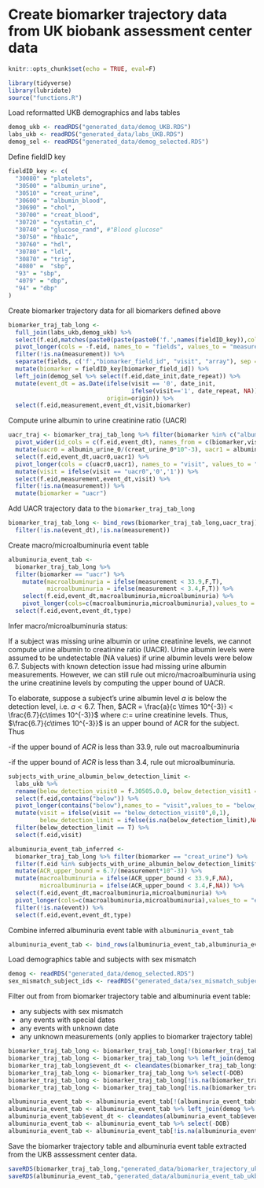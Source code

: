 # Create biomarker trajectory data from UK biobank assessment center data{#traj-ukb}

```r
knitr::opts_chunk$set(echo = TRUE, eval=F)
```

```r
library(tidyverse)
library(lubridate)
source("functions.R")
```

Load reformatted UKB demographics and labs tables
```r
demog_ukb <- readRDS("generated_data/demog_UKB.RDS")
labs_ukb <- readRDS("generated_data/labs_UKB.RDS")
demog_sel <- readRDS("generated_data/demog_selected.RDS")
```

Define fieldID key
```r
fieldID_key <- c(
  "30080" = "platelets",
  "30500" = "albumin_urine",
  "30510" = "creat_urine",
  "30600" = "albumin_blood",
  "30690" = "chol",
  "30700" = "creat_blood",
  "30720" = "cystatin_c",
  "30740" = "glucose_rand", #"Blood glucose"
  "30750" = "hba1c",
  "30760" = "hdl",
  "30780" = "ldl",
  "30870" = "trig",
  "4080" =  "sbp",
  "93" = "sbp",
  "4079" = "dbp",
  "94" = "dbp"
)
```

Create biomarker trajectory data for all biomarkers defined above
```r
biomarker_traj_tab_long <- 
  full_join(labs_ukb,demog_ukb) %>% 
  select(f.eid,matches(paste0(paste(paste0('f.',names(fieldID_key)),collapse = '|')))) %>%
  pivot_longer(cols = -f.eid, names_to = "fields", values_to = "measurement") %>%
  filter(!is.na(measurement)) %>%
  separate(fields, c('f',"biomarker_field_id", "visit", "array"), sep = "\\.") %>%
  mutate(biomarker = fieldID_key[biomarker_field_id]) %>% 
  left_join(demog_sel %>% select(f.eid,date_init,date_repeat)) %>%
  mutate(event_dt = as.Date(ifelse(visit == '0', date_init, 
                                   ifelse(visit=='1', date_repeat, NA)), 
                            origin=origin)) %>%
  select(f.eid,measurement,event_dt,visit,biomarker)
```

Compute urine albumin to urine creatinine ratio (UACR)
```r
uacr_traj <- biomarker_traj_tab_long %>% filter(biomarker %in% c("albumin_urine","creat_urine")) %>%
  pivot_wider(id_cols = c(f.eid,event_dt), names_from = c(biomarker,visit), values_from = measurement) %>%
  mutate(uacr0 = albumin_urine_0/(creat_urine_0*10^-3), uacr1 = albumin_urine_1/(creat_urine_1*10^-3)) %>%
  select(f.eid,event_dt,uacr0,uacr1) %>%
  pivot_longer(cols = c(uacr0,uacr1), names_to = "visit", values_to = "measurement") %>%
  mutate(visit = ifelse(visit == "uacr0",'0','1')) %>%
  select(f.eid,measurement,event_dt,visit) %>%
  filter(!is.na(measurement)) %>%
  mutate(biomarker = "uacr")
```

Add UACR trajectory data to the `biomarker_traj_tab_long`
```r
biomarker_traj_tab_long <- bind_rows(biomarker_traj_tab_long,uacr_traj) %>% 
  filter(!is.na(event_dt),!is.na(measurement))
```

Create macro/microalbuminuria event table
```r
albuminuria_event_tab <- 
  biomarker_traj_tab_long %>% 
  filter(biomarker == "uacr") %>%
    mutate(macroalbuminuria = ifelse(measurement < 33.9,F,T),
           microalbuminuria = ifelse(measurement < 3.4,F,T)) %>%
    select(f.eid,event_dt,macroalbuminuria,microalbuminuria) %>%
    pivot_longer(cols=c(macroalbuminuria,microalbuminuria),values_to = "event", names_to = "type") %>%
  select(f.eid,event,event_dt,type)
```

Infer macro/microalbuminuria status:\par

If a subject was missing urine albumin or urine creatinine levels, we cannot compute urine albumin to creatinine ratio (UACR). Urine albumin levels were assumed to be undetectable (NA values) if urine albumin levels were below 6.7. Subjects with known detection issue had missing urine albumin measurements. However, we can still rule out micro/macroalbuminuria using the urine creatinine levels by computing the upper bound of UACR.

To elaborate, suppose a subject's urine albumin level $a$ is below the detection level, i.e. $a < 6.7$. Then, $ACR = \frac{a}{c \times 10^{-3}} < \frac{6.7}{c\times 10^{-3}}$ where $c:=$ urine creatinine levels. Thus, $\frac{6.7}{c\times 10^{-3}}$ is an upper bound of ACR for the subject. Thus

  -if the upper bound of $ACR$ is less than 33.9, rule out macroalbuminuria

  -if the upper bound of $ACR$ is less than 3.4, rule out microalbuminuria.

```r
subjects_with_urine_albumin_below_detection_limit <- 
  labs_ukb %>% 
  rename(below_detection_visit0 = f.30505.0.0, below_detection_visit1 = f.30505.1.0) %>%
  select(f.eid,contains("below")) %>%
  pivot_longer(contains("below"),names_to = "visit",values_to = "below_detection_limit") %>%
  mutate(visit = ifelse(visit == "below_detection_visit0",0,1),
         below_detection_limit = ifelse(is.na(below_detection_limit),NA,T)) %>%
  filter(below_detection_limit == T) %>% 
  select(f.eid,visit)

albuminuria_event_tab_inferred <- 
  biomarker_traj_tab_long %>% filter(biomarker == "creat_urine") %>%
  filter(f.eid %in% subjects_with_urine_albumin_below_detection_limit$f.eid) %>%
  mutate(ACR_upper_bound = 6.7/(measurement*10^-3)) %>%
  mutate(macroalbuminuria = ifelse(ACR_upper_bound < 33.9,F,NA),
         microalbuminuria = ifelse(ACR_upper_bound < 3.4,F,NA)) %>% 
  select(f.eid,event_dt,macroalbuminuria,microalbuminuria) %>%
  pivot_longer(cols=c(macroalbuminuria,microalbuminuria),values_to = "event", names_to = "type") %>%
  filter(!is.na(event)) %>%
  select(f.eid,event,event_dt,type)
```

Combine inferred albuminuria event table with `albuminuria_event_tab`
```r
albuminuria_event_tab <- bind_rows(albuminuria_event_tab,albuminuria_event_tab_inferred) %>% distinct()
```

Load demographics table and subjects with sex mismatch
```r
demog <- readRDS("generated_data/demog_selected.RDS")
sex_mismatch_subject_ids <- readRDS("generated_data/sex_mismatch_subject_ids.RDS")
```

Filter out from from biomarker trajectory table and albuminuria event table:

- any subjects with sex mismatch
- any events with special dates
- any events with unknown date
- any unknown measurements (only applies to biomarker trajectory table)

```r
biomarker_traj_tab_long <- biomarker_traj_tab_long[!(biomarker_traj_tab_long$f.eid %in% sex_mismatch_subject_ids),]
biomarker_traj_tab_long <- biomarker_traj_tab_long %>% left_join(demog %>% select(f.eid,DOB),by="f.eid")
biomarker_traj_tab_long$event_dt <- cleandates(biomarker_traj_tab_long$event_dt,biomarker_traj_tab_long$DOB,T) %>% as.Date()
biomarker_traj_tab_long <- biomarker_traj_tab_long %>% select(-DOB)
biomarker_traj_tab_long <- biomarker_traj_tab_long[!is.na(biomarker_traj_tab_long$event_dt),]
biomarker_traj_tab_long <- biomarker_traj_tab_long[!is.na(biomarker_traj_tab_long$measurement),]

albuminuria_event_tab <- albuminuria_event_tab[!(albuminuria_event_tab$f.eid %in% sex_mismatch_subject_ids),]
albuminuria_event_tab <- albuminuria_event_tab %>% left_join(demog %>% select(f.eid,DOB),by="f.eid")
albuminuria_event_tab$event_dt <- cleandates(albuminuria_event_tab$event_dt,albuminuria_event_tab$DOB,T) %>% as.Date()
albuminuria_event_tab <- albuminuria_event_tab %>% select(-DOB)
albuminuria_event_tab <- albuminuria_event_tab[!is.na(albuminuria_event_tab$event_dt),]
```

Save the biomarker trajectory table and albuminuria event table extracted from the UKB asssessment center data.
```r
saveRDS(biomarker_traj_tab_long,"generated_data/biomarker_trajectory_ukb.RDS")
saveRDS(albuminuria_event_tab,"generated_data/albuminuria_event_tab_ukb.RDS")
```




